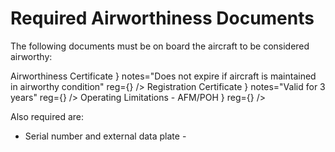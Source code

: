 

# Required Airworthiness Documents

The following documents must be on board the aircraft to be considered
airworthy:

<Acronym>
    <AcronymRow
        letter="A"
        title={
            <Link href="/topics/regulations/airworthiness/certificate">
                Airworthiness Certificate
            </Link>
        }
        notes="Does not expire if aircraft is maintained in airworthy condition"
        reg={<Reg part="91.203" />}
    />
    <AcronymRow
        letter="R"
        title={
            <Link href="/topics/regulations/airworthiness/registration">
                Registration Certificate
            </Link>
        }
        notes="Valid for 3 years"
        reg={<Reg part="91.203" />}
    />
    <AcronymRow
        letter="R"
        title="FCC Radio Station License"
        notes="Required for flights outside the U.S."
    />
    <AcronymRow
        letter="O"
        title={
            <Link href="/topics/regulations/airworthiness/afms">
                Operating Limitations - AFM/POH
            </Link>
        }
        reg={<Reg part="91.9" />}
    />
    <AcronymRow letter="W" title="Weight and Balance information" />
</Acronym>

Also required are:

-   Serial number and external data plate - <Reg part="45.11" />
